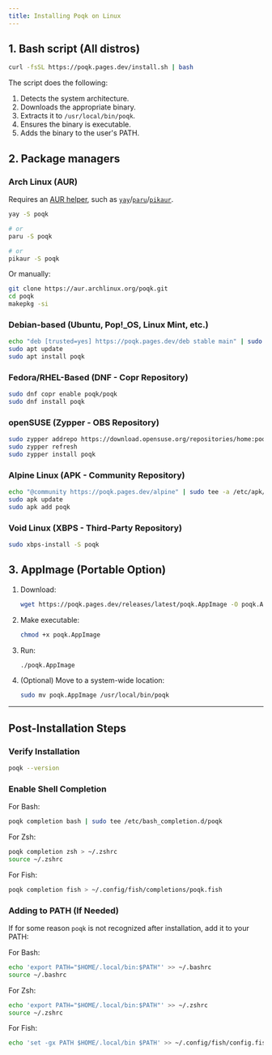 ```yaml
---
title: Installing Poqk on Linux
---
```


## 1. Bash script (All distros)

```bash
curl -fsSL https://poqk.pages.dev/install.sh | bash
```

The script does the following:

1. Detects the system architecture.
2. Downloads the appropriate binary.
3. Extracts it to `/usr/local/bin/poqk`.
4. Ensures the binary is executable.
5. Adds the binary to the user's PATH.

## 2. Package managers

### Arch Linux (AUR)

Requires an [AUR helper](https://wiki.archlinux.org/title/AUR_helpers), such as [`yay`](https://github.com/Jguer/yay)/[`paru`](https://github.com/Morganamilo/paru)/[`pikaur`](https://github.com/actionless/pikaur).

```bash
yay -S poqk

# or
paru -S poqk

# or
pikaur -S poqk
```

Or manually:  

```bash
git clone https://aur.archlinux.org/poqk.git
cd poqk
makepkg -si
```

### Debian-based (Ubuntu, Pop!_OS, Linux Mint, etc.)

```bash
echo "deb [trusted=yes] https://poqk.pages.dev/deb stable main" | sudo tee /etc/apt/sources.list.d/poqk.list
sudo apt update
sudo apt install poqk
```

### Fedora/RHEL-Based (DNF - Copr Repository)

```bash
sudo dnf copr enable poqk/poqk
sudo dnf install poqk
```

### openSUSE (Zypper - OBS Repository)

```bash
sudo zypper addrepo https://download.opensuse.org/repositories/home:poqk/poqk.repo
sudo zypper refresh
sudo zypper install poqk
```

### Alpine Linux (APK - Community Repository)

```bash
echo "@community https://poqk.pages.dev/alpine" | sudo tee -a /etc/apk/repositories
sudo apk update
sudo apk add poqk
```

### Void Linux (XBPS - Third-Party Repository)

```bash
sudo xbps-install -S poqk
```

## 3. AppImage (Portable Option)

1. Download:  

   ```bash
   wget https://poqk.pages.dev/releases/latest/poqk.AppImage -O poqk.AppImage
   ```

2. Make executable:  

   ```bash
   chmod +x poqk.AppImage
   ```

3. Run:  

   ```bash
   ./poqk.AppImage
   ```

4. (Optional) Move to a system-wide location:  

   ```bash
   sudo mv poqk.AppImage /usr/local/bin/poqk
   ```

---

## Post-Installation Steps

### Verify Installation

```bash
poqk --version
```

### Enable Shell Completion

For Bash:

```bash
poqk completion bash | sudo tee /etc/bash_completion.d/poqk
```

For Zsh:

```bash
poqk completion zsh > ~/.zshrc
source ~/.zshrc
```

For Fish:

```bash
poqk completion fish > ~/.config/fish/completions/poqk.fish
```

### Adding to PATH (If Needed)

If for some reason `poqk` is not recognized after installation, add it to your PATH:  

For Bash:

```bash
echo 'export PATH="$HOME/.local/bin:$PATH"' >> ~/.bashrc
source ~/.bashrc
```

For Zsh:  

```bash
echo 'export PATH="$HOME/.local/bin:$PATH"' >> ~/.zshrc
source ~/.zshrc
```

For Fish:  

```bash
echo 'set -gx PATH $HOME/.local/bin $PATH' >> ~/.config/fish/config.fish
```

